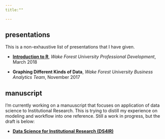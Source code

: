```yaml
---
title:""

---
```


## presentations

This is a non-exhaustive list of presentations that I have given.

* [**Introduction to R**](https://github.com/medewitt/intro_to_r/blob/master/presentations/intro_presentation.pdf), _Wake Forest University Professional Development_, March 2018

* **Graphing Different Kinds of Data**, _Wake Forest University Business Analytics Team_, November 2017

## manuscript

I'm currently working on a manuuscript that focuses on application of data science to Institutional Research. This is trying to distill my experience on modeling and workflow into one reference. Still a work in progress, but the draft is below:

* [**Data Science for Institutional Research (DS4IR)**](ds4ir)